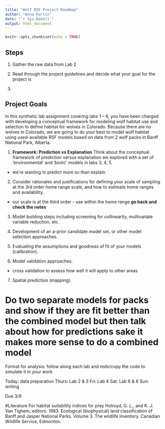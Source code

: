 ```yaml
---
title: "Wolf RSF Project Roadmap"
author: "Anna Kurtin"
date: "`r Sys.Date()`"
output: html_document
---
```


```r
knitr::opts_chunk$set(echo = TRUE)
```

## Steps

1. Gather the raw data from Lab 2

2. Read through the project guidelines and decide what your goal for the project is 

3. 


## Project Goals

In this synthetic lab assignment covering labs 1 – 6, you have been charged with developing a conceptual framework for modeling wolf habitat use and selection to define habitat for wolves in Colorado. Because there are no wolves in Colorado, we are going to do your best to model wolf habitat using used-available RSF models based on data from 2 wolf packs in Banff National Park, Alberta.  

1.	**Framework: Prediction vs Explanation** Think about the conceptual framework of prediction versus explanation we explored with a set of ‘environmental’ and ‘biotic’ models in labs 3, 4, 5. 
* we're wanting to predict more so than explain


2.	Consider rationales and justifications for defining your scale of sampling at the 3rd order home range scale, and how to estimate home ranges and availability.
* our scale is at the third order - use within the home range  **go back and check the notes**

3.	Model building steps including screening for collinearity, multivariate variable reduction, etc.

4.	Development of an a-prior candidate model set, or other model selection approaches. 

5.	Evaluating the assumptions and goodness of fit of your models (calibration). 

6.	Model validation approaches. 
- cross validation to assess how well it will apply to other areas

7.	Spatial prediction (mapping). 

# Do two separate models for packs and show if they are fit better than the combined model but then talk about how for predictions sake it makes more sense to do a combined model 

Format for analysis: follow along each lab and redo/copy the code to simulate it in your work

Today: data preparation
Thurs: Lab 2 & 3
Fri: Lab 4
Sat: Lab 6 & 6
Sun: writing

Due 3/9


#Literature 
For habitat suitability indices for prey
Holroyd, G. L., and K. J. Van Tighem, editors. 1983. Ecological (biophysical) land classification of Banff and Jasper National Parks. Volume 3. The wildlife inventory. Canadian Wildlife Service, Edmonton.


